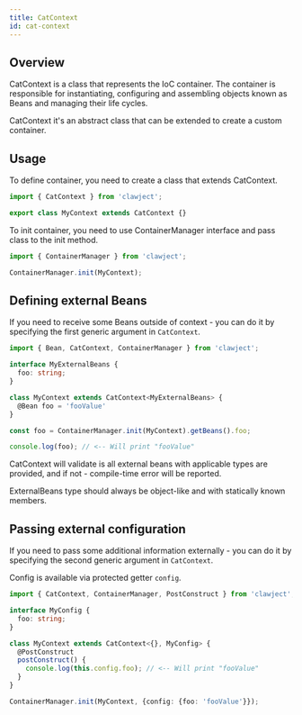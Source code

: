 ```yaml
---
title: CatContext
id: cat-context
---
```


## Overview

CatContext is a class that represents the IoC container.
The container is responsible for instantiating, configuring and assembling objects known as Beans and managing their life cycles.

CatContext it's an abstract class that can be extended to create a custom container.

## Usage
To define container, you need to create a class that extends CatContext.

```ts
import { CatContext } from 'clawject';

export class MyContext extends CatContext {}
```

To init container, you need to use ContainerManager interface and pass class to the init method.

```ts
import { ContainerManager } from 'clawject'; 

ContainerManager.init(MyContext);
```

## Defining external Beans

If you need to receive some Beans outside of context -
you can do it by specifying the first generic argument in `CatContext`.

```ts
import { Bean, CatContext, ContainerManager } from 'clawject';

interface MyExternalBeans {
  foo: string;
}

class MyContext extends CatContext<MyExternalBeans> {
  @Bean foo = 'fooValue'
}

const foo = ContainerManager.init(MyContext).getBeans().foo;

console.log(foo); // <-- Will print "fooValue"
```

CatContext will validate is all external beans with applicable types are provided,
and if not - compile-time error will be reported.

ExternalBeans type should always be object-like and with statically known members.

## Passing external configuration

If you need to pass some additional information externally -
you can do it by specifying the second generic argument in `CatContext`.

Config is available via protected getter `config`.

```ts
import { CatContext, ContainerManager, PostConstruct } from 'clawject';

interface MyConfig {
  foo: string;
}

class MyContext extends CatContext<{}, MyConfig> {
  @PostConstruct
  postConstruct() {
    console.log(this.config.foo); // <-- Will print "fooValue"
  }
}

ContainerManager.init(MyContext, {config: {foo: 'fooValue'}});
```
